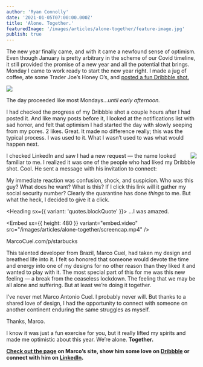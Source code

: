 ```yaml
---
author: 'Ryan Connolly'
date: '2021-01-05T07:00:00.000Z'
title: 'Alone. Together.'
featuredImage: '/images/articles/alone-together/feature-image.jpg'
publish: true
---
```



The new year finally came, and with it came a newfound sense of optimism. Even though January is pretty arbitrary in the scheme of our Covid timeline, it still provided the promise of a new year and all the potential that brings. Monday I came to work ready to start the new year right. I made a jug of coffee, ate some Trader Joe’s Honey O’s, and [posted a fun Dribbble shot.](https://dribbble.com/shots/14869868-holiday-starbucks)

<Image
	margin="2rem"
	src="/images/articles/alone-together/treat-yoself.png"
	caption="Treat yourself!"
/>

The day proceeded like most Mondays…_until early afternoon._

I had checked the progress of my Dribbble shot a couple hours after I had posted it. And like many posts before it, I looked at the notifications list with sad horror, and felt that optimism I had started the day with slowly seeping from my pores. 2 likes. Great. It made no difference really; this was the typical process. I was used to it. What I wasn’t used to was what would happen next.

<Image
	align="right"
	size="small"
	src="/images/articles/alone-together/marco-linkedin.png"
	margin="0 0 2rem 2rem"
	rounded
	dropShadow
/>

I checked LinkedIn and saw I had a new request — the name looked familiar to me. I realized it was one of the people who had liked my Dribbble shot. Cool. He sent a message with his invitation to connect:

My immediate reaction was confusion, shock, and suspicion. Who was this guy? What does he want? What is this? If I click this link will it gather my social security number? Clearly the quarantine has done _things_ to me. But what the heck, I decided to give it a click.

<Heading sx={{ variant: 'quotes.blockQuote' }}>
	...I was amazed.
</Heading>

<Embed
	sx={{ height: 480 }}
	variant="embed.video"
	src="/images/articles/alone-together/screencap.mp4"
/>

<Link
	to="https://marcocuel.com/p/starbucks/"
	sx={{
		textAlign: 'center',
		color: 'mainL4',
		fontStyle: 'italic',
		mb: 4,
		mt: '-1em',
		display: 'block',
	}}
>
	MarcoCuel.com/p/starbucks
</Link>

This talented developer from Brazil, Marco Cuel, had taken my design and breathed life into it. I felt so honored that someone would devote the time and energy into one of my designs for no other reason than they liked it and wanted to play with it. The most special part of this for me was this new feeling — a break from the ceaseless lockdown. The feeling that we may be all alone and suffering. But at least we’re doing it together.

I’ve never met Marco Antonio Cuel. I probably never will. But thanks to a shared love of design, I had the opportunity to connect with someone on another continent enduring the same struggles as myself.

Thanks, Marco.

I know it was just a fun exercise for you, but it really lifted my spirits and made me optimistic about this year. We’re alone. **Together.**

**[Check out the page](https://marcocuel.com/p/starbucks/) on Marco’s site, show him some love on [Dribbble](https://dribbble.com/MarcoCuel) or connect with him on [LinkedIn](https://www.linkedin.com/in/marcocuel/).**
